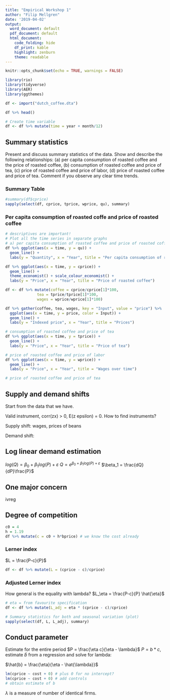 ```yaml
---
title: "Empirical Workshop 1"
author: "Filip Mellgren"
date: '2019-04-02'
output:
  word_document: default
  pdf_document: default
  html_document:
    code_folding: hide
    df_print: kable
    highlight: zenburn
    theme: readable
---
```


```r
knitr::opts_chunk$set(echo = TRUE, warnings = FALSE)
```

```r
library(rio)
library(tidyverse)
library(AER)
library(ggthemes)
```
```r
df <- import("dutch_coffee.dta")
```
```r

df %>% head()
```
```r
# Create time variable
df <- df %>% mutate(time = year + month/12)
```
## Summary statistics

Present and discuss summary statistics of the data. Show and describe the following relationships: (a) per capita consumption of roasted coffee and the price of roasted coffee, (b) consumption of roasted coffee and price of tea, (c) price of roasted coffee and price of labor, (d) price of roasted coffee and price of tea. Comment if you observe any clear time trends.

### Summary Table
```r
#summary(df$cprice)
sapply(select(df, cprice, tprice, wprice, qu), summary)
```


### Per capita consumption of roasted coffe and price of roasted coffee
```r
# descriptives are important!
# Plot all the time series in separate graphs
# a) per capita consumption of roasted coffee and price of roasted coffee
df %>% ggplot(aes(x = time, y = qu)) +
  geom_line() +
  labs(y = "Quantity", x = "Year", title = "Per capita consumption of roasted coffee")

df %>% ggplot(aes(x = time, y = cprice)) +
  geom_line() +
  theme_economist() + scale_colour_economist() +
  labs(y = "Price", x = "Year", title = "Price of roasted coffee")
```
```r
df <- df %>% mutate(coffee = cprice/cprice[1]*100,
              tea = tprice/tprice[1]*100,
              wages = wprice/wprice[1]*100) 

df %>% gather(coffee, tea, wages, key = "Input", value = "price") %>% 
  ggplot(aes(x = time, y = price, color = Input)) +
  geom_line() +
  labs(y = "Indexed price", x = "Year", title = "Prices")
```

```r
# consumption of roasted coffee and price of tea
df %>% ggplot(aes(x = time, y = tprice)) +
  geom_line() +
  labs(y = "Price", x = "Year", title = "Price of tea")

```
```r
# price of roasted coffee and price of labor
df %>% ggplot(aes(x = time, y = wprice)) +
  geom_line() +
  labs(y = "Price", x = "Year", title = "Wages over time")

```
```r
# price of roasted coffee and price of tea

```
## Supply and demand shifts
Start from the data that we have.

Valid instrument, corr(zx) > 0, E(z epsilon) = 0.
How to find instruments? 

Supply shift: wages, prices of beans

Demand shift: 


## Log linear demand estimation
$log(Q) = \beta_0 + \beta_1 log(P) + \varepsilon$
$Q = e^{\beta_0 + \beta_1 log(P) + \varepsilon}$
$\beta_1 = \frac{dQ}{dP}\frac{P}$

## One major concern

ivreg

## Degree of competition
```r
c0 = 4
h = 1.19
df %>% mutate(c = c0 + h*bprice) # we know the cost already
```

### Lerner index
$L = \frac{P-c}{P}$
```r
df <- df %>% mutate(L = (cprice - c)/cprice)

```


### Adjusted Lerner index
How general is the equality with lambda?
$L_\eta = \frac{P-c}{P} \hat{\eta}$

```r
# eta = from favourite specification
df <- df %>% mutate(L_adj = eta * (cprice - c)/cprice)
```
```r
# Summary statistics for both and seasonal variation (plot)
sapply(select(df, L, L_adj), summary)
```

## Conduct parameter
Estimate for the entire period
$P = \frac{\eta c}{\eta - \lambda}$
$P = b*c$, estimate $\hat{b}$ from a regression and solve for lambda:

$\hat{b} = \frac{\eta}{\eta - \hat{\lambda}}$


```r
lm(cprice ~ cost + 0) # plus 0 for no intercept?
lm(cprice ~ cost + 0) # add controls
# obtain estimate of b
```

$\lambda$ is a measure of number of identical firms. 

